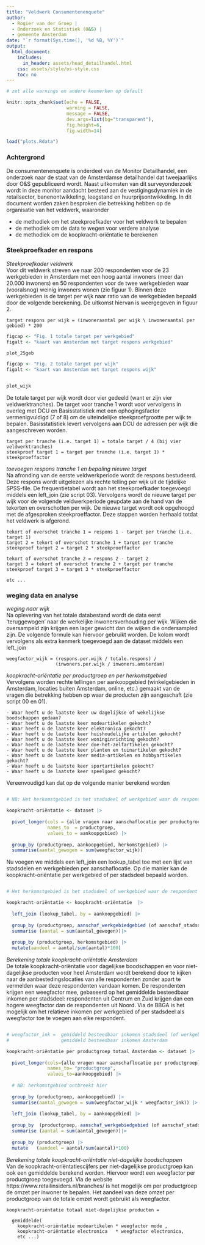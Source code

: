 ```yaml
---
title: "Veldwerk Consumentenenquete"
author:
  - Rogier van der Groep |  
  - Onderzoek en Statistiek (O&S) | 
  - gemeente Amsterdam
date: "`r format(Sys.time(), '%d %B, %Y')`"
output:
  html_document:
    includes:
      in_header: assets/head_detailhandel.html
    css: assets/style/os-style.css
    toc: no
---
```


```r

# zet alle warnings en andere kenmerken op default

knitr::opts_chunk$set(echo = FALSE,
                      warning = FALSE, 
                      message = FALSE, 
                      dev.args=list(bg="transparent"),
                      fig.height=6, 
                      fig.width=14)

load("plots.Rdata")

```

### Achtergrond

De consumentenenquete is onderdeel van de Monitor Detailhandel, een onderzoek naar de staat van de Amsterdamse detailhandel dat tweejaarlijks door O&S gepubliceerd wordt. Naast uitkomsten van dit surveyonderzoek wordt in deze monitor aandacht besteed aan de vestigingsdynamiek in de retailsector, banenontwikkeling, leegstand en huurprijsontwikkeling. In dit document worden zaken besproken die betrekking hebben op de organisatie van het veldwerk, waaronder

- de methodiek om het steekproefkader voor het veldwerk te bepalen
- de methodiek om de data te wegen voor verdere analyse
- de methodiek om de koopkracht-oriëntatie te berekenen

### Steekproefkader en respons

*Steekproefkader veldwerk*\
Voor dit veldwerk streven we naar 200 respondenten voor de 23 werkgebieden in Amsterdam met een hoog aantal inwoners (meer dan 20.000 inwoners) en 50 respondenten voor de twee werkgebieden waar (vooralsnog) weinig inwoners wonen (zie figuur 1). Binnen deze werkgebieden is de target per wijk naar ratio van de werkgebieden bepaald door de volgende berekening. De uitkomst hiervan is weergegeven in figuur 2. 


```
target respons per wijk = (inwoneraantal per wijk \ inwoneraantal per gebied) * 200
```

```r

figcap <- "Fig. 1 totale target per werkgebied"
figalt <- "kaart van Amsterdam met target respons werkgebied"

plot_25geb

```

```r

figcap <- "Fig. 2 totale target per wijk"
figalt <- "kaart van Amsterdam met target respons wijk"


plot_wijk

```

De totale target per wijk wordt door vier gedeeld (want er zijn vier veldwerktranches). De target voor tranche 1 wordt voor  vervolgens in overleg met DCU en Basisstatistiek met een ophogingsfactor vermenigvuldigd (7 of 8)  om de uiteindelijke steekproefgrootte per wijk te bepalen. Basisstatistiek levert vervolgens aan DCU de adressen per wijk die aangeschreven worden.

```
target per tranche (i.e. target 1) = totale target / 4 (bij vier veldwerktranches)
steekproef target 1 = target per tranche (i.e. target 1) * steekproeffactor

```

*toevoegen respons tranche 1 en bepaling nieuwe target*\
Na afronding van de eerste veldwerkperiode wordt de respons bestudeerd. Deze respons wordt uitgelezen als rechte telling per wijk uit de tijdelijke SPSS-file. De frequentietabel wordt aan het steekproefkader toegevoegd middels een left_join (zie script 03). Vervolgens wordt de nieuwe target per wijk voor de volgende veldwerkperiode geupdate aan de hand van de tekorten en overschotten per wijk. De nieuwe target wordt ook opgehoogd met de afgesproken steekproeffactor. Deze stappen worden herhaald totdat het veldwerk is afgerond. 


```
tekort of overschot tranche 1 = respons 1 - target per tranche (i.e. target 1)
target 2 = tekort of overschot tranche 1 + target per tranche
steekproef target 2 = target 2 * steekproeffactor

tekort of overschot tranche 2 = respons 2 - target 2
target 3 = tekort of overschot tranche 2 + target per tranche
steekproef target 3 = target 3 * steekproeffactor

etc ...

```

### weging data en analyse

*weging naar wijk*\
Na oplevering van het totale databestand wordt de data eerst 'teruggewogen' naar de werkelijke inwonersverhouding per wijk. Wijken die oversampeld zijn krijgen een lager gewicht dan de wijken die ondersampled zijn. De volgende formule kan hiervoor gebruikt worden. De kolom wordt vervolgens als extra kenmerk toegevoegd aan de dataset middels een left_join

```
weegfactor_wijk = (respons.per.wijk / totale.respons) / 
                  (inwoners.per.wijk / inwoners.amsterdam)
```

*koopkracht-oriëntatie per productgroep en per herkomstgebied*\
Vervolgens worden rechte tellingen per aankoopgebied (winkelgebieden in Amsterdam, locaties buiten Amsterdam, online, etc.) gemaakt van de vragen die betrekking hebben op waar de producten zijn aangeschaft  (zie script 00 en 01).

```
- Waar heeft u de laatste keer uw dagelijkse of wekelijkse boodschappen gedaan?
- Waar heeft u de laatste keer modeartikelen gekocht?
- Waar heeft u de laatste keer elektronica gekocht?
- Waar heeft u de laatste keer huishoudelijke artikelen gekocht?
- Waar heeft u de laatste keer woninginrichting gekocht?
- Waar heeft u de laatste keer doe-het-zelfartikelen gekocht?
- Waar heeft u de laatste keer planten en tuinartikelen gekocht?
- Waar heeft u de laatste keer media-artikelen en hobbyartikelen gekocht?
- Waar heeft u de laatste keer sportartikelen gekocht?
- Waar heeft u de laatste keer speelgoed gekocht?

```

Vereenvoudigd kan dat op de volgende manier berekend worden

```r

# NB: Het herkomstgebied is het stadsdeel of werkgebied waar de respondent woont

koopkracht-oriëntatie <- dataset |>
  
  pivot_longer(cols = {alle vragen naar aanschaflocatie per productgroep}, 
               names_to  = productgroep, 
               values_to = aankoopgebied) |>
  
  group_by (productgroep, aankoopgebied, herkomstgebied) |>
  summarise(aantal_gewogen = sum(weegfactor_wijk))

```

Nu voegen we middels een left_join een lookup_tabel toe met een lijst van stadsdelen en werkgebieden per aanschaflocatie. Op die manier kan de koopkracht-oriëntatie per werkgebied of per stadsdeel bepaald worden.

```r

# Het herkomstgebied is het stadsdeel of werkgebied waar de respondent woont

koopkracht-oriëntatie <- koopkracht-oriëntatie  |>
  
  left_join (lookup_tabel, by = aankoopgebied) |>
  
  group_by (productgroep, aanschaf_werkgebiedgebied (of aanschaf_stadsdeel), herkomstgebied) |>
  summarise (aantal = sum(aantal_gewogen))|>
  
  group_by (productgroep, herkomstgebied) |>
  mutate(aandeel = aantal/sum(aantal)*100)

```

*Berekening totale koopkracht-oriëntatie Amsterdam*\
De totale koopkracht-oriëntatie voor dagelijkse boodschappen en voor niet-dagelijkse producten voor heel Amsterdam wordt berekend door te kijken naar de aanbestedingslocaties van alle respondenten zonder apart te vermelden waar deze respondenten vandaan komen. De respondenten krijgen een weegfactor mee, gebaseerd op het gemiddelde besteedbaar inkomen per stadsdeel: respondenten uit Centrum en Zuid krijgen dan een hogere weegfactor dan de respondenten uit Noord. Via de BBGA is het mogelijk om het relatieve inkomen per werkgebied of per stadsdeel als weegfactor toe te voegen aan elke respondent. 

```r

# weegfactor_ink =  gemiddeld besteedbaar inkomen stadsdeel (of werkgebied)  / 
#                   gemiddeld besteedbaar inkomen Amsterdam

koopkracht-oriëntatie per productgroep totaal Amsterdam <- dataset |>
  
  pivot_longer(cols={alle vragen naar aanschaflocatie per productgroep}, 
               names_to= "productgroep", 
               values_to=aankoopgebied) |>
               
  # NB: herkomstgebied ontbreekt hier
  
  group_by (productgroep, aankoopgebied) |> 
  summarise(aantal_gewogen = sum(weegfactor_wijk * weegfactor_ink)) |>
  
  left_join (lookup_tabel, by = aankoopgebied) |>
 
  group_by  (productgroep, aanschaf_werkgebiedgebied (of aanschaf_stadsdeel)) |>
  summarise (aantal = sum(aantal_gewogen))|>
  
  group_by (productgroep) |>
  mutate   (aandeel = aantal/sum(aantal)*100)

```
                      
*Berekening totale koopkracht-oriëntatie niet-dagelijke boodschappen* \
Van de koopkracht-oriëntatiescijfers per niet-dagelijkse productgroep kan ook een gemiddelde berekend worden. Hiervoor wordt een weegfactor per productgroep toegevoegd. Via de website https://www.retailinsiders.nl/branches/ is het mogelijk om per productgroep de omzet per inwoner te bepalen. Het aandeel van deze omzet per productgroep van de totale omzet wordt gebruikt als weegfactor.

```
koopkracht-oriëntatie totaal niet-dagelijkse producten = 

  gemiddelde(
    koopkracht-oriëntatie modeartikelen * weegfactor mode , 
    koopkracht-oriëntatie electronica   * weegfactor electronica, 
    etc ...)

```
